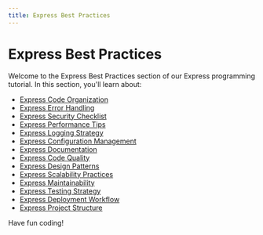 ```yaml
---
title: Express Best Practices
---
```


# Express Best Practices

Welcome to the Express Best Practices section of our Express programming tutorial. In this section, you'll learn about:

- [Express Code Organization](./0-express-code-organization.mdx)
- [Express Error Handling](./1-express-error-handling.mdx)
- [Express Security Checklist](./2-express-security-checklist.mdx)
- [Express Performance Tips](./3-express-performance-tips.mdx)
- [Express Logging Strategy](./4-express-logging-strategy.mdx)
- [Express Configuration Management](./5-express-configuration-management.mdx)
- [Express Documentation](./6-express-documentation.mdx)
- [Express Code Quality](./7-express-code-quality.mdx)
- [Express Design Patterns](./8-express-design-patterns.mdx)
- [Express Scalability Practices](./9-express-scalability-practices.mdx)
- [Express Maintainability](./10-express-maintainability.mdx)
- [Express Testing Strategy](./11-express-testing-strategy.mdx)
- [Express Deployment Workflow](./12-express-deployment-workflow.mdx)
- [Express Project Structure](./13-express-project-structure.mdx)

Have fun coding!